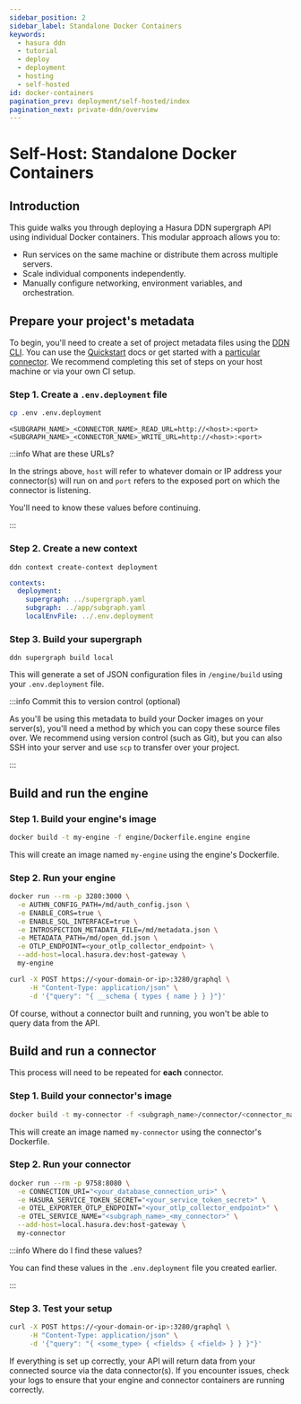 ```yaml
---
sidebar_position: 2
sidebar_label: Standalone Docker Containers
keywords:
  - hasura ddn
  - tutorial
  - deploy
  - deployment
  - hosting
  - self-hosted
id: docker-containers
pagination_prev: deployment/self-hosted/index
pagination_next: private-ddn/overview
---
```


# Self-Host: Standalone Docker Containers

## Introduction

This guide walks you through deploying a Hasura DDN supergraph API using individual Docker containers. This modular
approach allows you to:

- Run services on the same machine or distribute them across multiple servers.
- Scale individual components independently.
- Manually configure networking, environment variables, and orchestration.

## Prepare your project's metadata

To begin, you'll need to create a set of project metadata files using the [DDN CLI](/reference/cli/index.mdx). You can
use the [Quickstart](/quickstart.mdx) docs or get started with a
[particular connector](/how-to-build-with-promptql/overview.mdx). We recommend completing this set of steps on your host
machine or via your own CI setup.

### Step 1. Create a `.env.deployment` file

```sh title="In the root of your project, run the following to scaffold out your new env file:"
cp .env .env.deployment
```

```plaintext title="For each connector, replace the READ and WRITE URLs, for example:"
<SUBGRAPH_NAME>_<CONNECTOR_NAME>_READ_URL=http://<host>:<port>
<SUBGRAPH_NAME>_<CONNECTOR_NAME>_WRITE_URL=http://<host>:<port>
```

:::info What are these URLs?

In the strings above, `host` will refer to whatever domain or IP address your connector(s) will run on and `port` refers
to the exposed port on which the connector is listening.

You'll need to know these values before continuing.

:::

### Step 2. Create a new context

```ddn title="If you haven't yet done this, create a new context using the CLI:"
ddn context create-context deployment
```

```yaml title="In .hasura/context.yaml, use the newly-created .env.deployment file:" {5}
contexts:
  deployment:
    supergraph: ../supergraph.yaml
    subgraph: ../app/subgraph.yaml
    localEnvFile: ../.env.deployment
```

### Step 3. Build your supergraph

```ddn title="Using the deployment context, use the DDN CLI to create your project's metadata:"
ddn supergraph build local
```

This will generate a set of JSON configuration files in `/engine/build` using your `.env.deployment` file.

:::info Commit this to version control (optional)

As you'll be using this metadata to build your Docker images on your server(s), you'll need a method by which you can
copy these source files over. We recommend using version control (such as Git), but you can also SSH into your server
and use `scp` to transfer over your project.

:::

## Build and run the engine

### Step 1. Build your engine's image

```bash title="On your server, with Docker installed and your latest metadata available, run the following command from the root of your project:"
docker build -t my-engine -f engine/Dockerfile.engine engine
```

This will create an image named `my-engine` using the engine's Dockerfile.

### Step 2. Run your engine

```sh title="Then, from the root of your project, start the container with the required env vars:"
docker run --rm -p 3280:3000 \
  -e AUTHN_CONFIG_PATH=/md/auth_config.json \
  -e ENABLE_CORS=true \
  -e ENABLE_SQL_INTERFACE=true \
  -e INTROSPECTION_METADATA_FILE=/md/metadata.json \
  -e METADATA_PATH=/md/open_dd.json \
  -e OTLP_ENDPOINT=<your_otlp_collector_endpoint> \
  --add-host=local.hasura.dev:host-gateway \
  my-engine
```

```sh title="You can verify this by sending a schema introspection request to your API:"
curl -X POST https://<your-domain-or-ip>:3280/graphql \
     -H "Content-Type: application/json" \
     -d '{"query": "{ __schema { types { name } } }"}'
```

Of course, without a connector built and running, you won't be able to query data from the API.

## Build and run a connector

This process will need to be repeated for **each** connector.

### Step 1. Build your connector's image

```bash title="On your server, with Docker installed and the latest metadata available, run the following command from the root of your project:"
docker build -t my-connector -f <subgraph_name>/connector/<connector_name>/.hasura-connector/Dockerfile.<connector_name> <subgraph_name>/connector/<connector_name>/
```

This will create an image named `my-connector` using the connector's Dockerfile.

### Step 2. Run your connector

```sh title="Then, from the root of your project, start the container with the required env vars:"
docker run --rm -p 9758:8080 \
  -e CONNECTION_URI="<your_database_connection_uri>" \
  -e HASURA_SERVICE_TOKEN_SECRET="<your_service_token_secret>" \
  -e OTEL_EXPORTER_OTLP_ENDPOINT="<your_otlp_collector_endpoint>" \
  -e OTEL_SERVICE_NAME="<subgraph_name>_<my_connector>" \
  --add-host=local.hasura.dev:host-gateway \
  my-connector
```

:::info Where do I find these values?

You can find these values in the `.env.deployment` file you created earlier.

:::

### Step 3. Test your setup

```sh title="You can verify this by sending a real request to your API:"
curl -X POST https://<your-domain-or-ip>:3280/graphql \
     -H "Content-Type: application/json" \
     -d '{"query": "{ <some_type> { <fields> { <field> } } }"}'
```

If everything is set up correctly, your API will return data from your connected source via the data connector(s). If
you encounter issues, check your logs to ensure that your engine and connector containers are running correctly.

